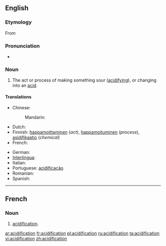 ==English==

===Etymology===
From {{etyl|fr|en}}

===Pronunciation===
* {{rhymes|eɪʃən}}

===Noun===
{{en-noun|s|-}}

# The act or process of making something sour ([[acidifying]]), or changing into an [[acid]].

====Translations====
{{trans-top|the act or process of making something sour (acidifying), or changing into an acid}}
* Chinese:
*: Mandarin: {{t-|cmn|酸化|tr=suānhuà|sc=Hani}}
* Dutch: {{t-|nl|verzuring|f}}
* Finnish: [[happamoittaminen]] (''act''), [[happamoituminen]] (''process''), [[asidifikaatio]] (''chemical'')
* French: {{t+|fr|acidification|f}}
{{trans-mid}}
* German: {{t-|de|Säurebildung|f}}
* [[Interlingua]]: {{t-|ia|acidification|xs=Interlingua}}
* Italian: {{t+|it|acidificazione}}
* Portuguese: [[acidificação]] {{f}}
* Romanian: {{t-|ro|acidificare|f}}
* Spanish: {{t-|es|acidificación}}
{{trans-bottom}}

----

==French==

===Noun===
{{fr-noun|f}}

# [[#English|acidification]].

[[ar:acidification]]
[[fr:acidification]]
[[pl:acidification]]
[[ru:acidification]]
[[ta:acidification]]
[[vi:acidification]]
[[zh:acidification]]